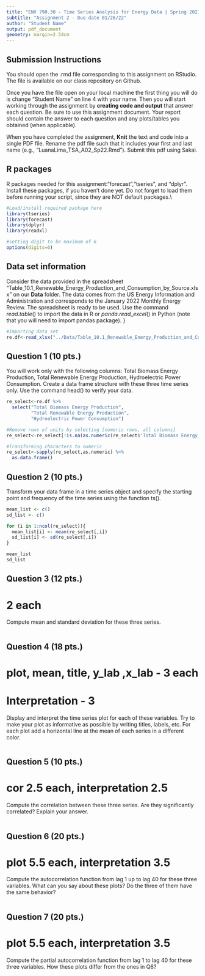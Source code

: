 ```yaml
---
title: "ENV 790.30 - Time Series Analysis for Energy Data | Spring 2021"
subtitle: "Assignment 2 - Due date 01/26/22"
author: "Student Name"
output: pdf_document
geometry: margin=2.54cm
---
```


## Submission Instructions

You should open the .rmd file corresponding to this assignment on RStudio. The file is available on our class repository on Github.   

Once you have the file open on your local machine the first thing you will do is change "Student Name" on line 4 with your name. 
Then you will start working through the assignment by  **creating code and output** that answer each question. Be sure to use this assignment document. Your report should contain the answer to each question and any plots/tables you obtained (when applicable).

When you have completed the assignment, **Knit** the text and code into a single PDF file. Rename the pdf file such that it includes your first and last name (e.g., "LuanaLima_TSA_A02_Sp22.Rmd"). Submit this pdf using Sakai. 

## R packages

R packages needed for this assignment:"forecast","tseries", and "dplyr". Install these packages, if you haven't done yet. Do not forget to load them before running your script, since they are NOT default packages.\\

```r
#Load/install required package here
library(tseries)
library(forecast)
library(dplyr)
library(readxl)

#setting digit to be maximum of 6
options(digits=6)
```


## Data set information  

Consider the data provided in the spreadsheet "Table_10.1_Renewable_Energy_Production_and_Consumption_by_Source.xlsx" on our **Data** folder. The data comes from the US Energy Information and Administration and corresponds to the January 2022 Monthly Energy Review. The spreadsheet is ready to be used. Use the command $read.table()$ to import the data in R or $panda.read\_excel()$ in Python (note that you will need to import pandas package). }

```r
#Importing data set
re.df<-read_xlsx("../Data/Table_10.1_Renewable_Energy_Production_and_Consumption_by_Source.xlsx", skip=10)

```


## Question 1 (10 pts.)
You will work only with the following columns: Total Biomass Energy Production, Total Renewable Energy Production, Hydroelectric Power Consumption. Create a data frame structure with these three time series only. Use the command head() to verify your data.

```r
re_select<-re.df %>%
  select("Total Biomass Energy Production", 
         "Total Renewable Energy Production", 
         "Hydroelectric Power Consumption")

#Remove rows of units by selecting [numeric rows, all columns]
re_select<-re_select[!is.na(as.numeric(re_select$'Total Biomass Energy Production')),]

#Transforming characters to numeric
re_select<-sapply(re_select,as.numeric) %>%
  as.data.frame() 

```


## Question 2 (10 pts.)
Transform your data frame in a time series object and specify the starting point and frequency of the time series using the function ts().

```r

mean_list <- c()
sd_list <- c()

for (i in 1:ncol(re_select)){
  mean_list[i] <- mean(re_select[,i])
  sd_list[i] <- sd(re_select[,i])
}

mean_list
sd_list
```


## Question 3 (12 pts.)
# 2 each
Compute mean and standard deviation for these three series.

```r

```


## Question 4 (18 pts.)
# plot, mean, title, y_lab ,x_lab - 3 each
# Interpretation - 3
Display and interpret the time series plot for each of these variables. Try to make your plot as informative as possible by writing titles, labels, etc. For each plot add a horizontal line at the mean of each series in a different color.

```r

```


## Question 5 (10 pts.)
# cor 2.5 each, interpretation 2.5
Compute the correlation between these three series. Are they significantly correlated? Explain your answer.

```r

```


## Question 6 (20 pts.)
# plot 5.5 each, interpretation 3.5
Compute the autocorrelation function from lag 1 up to lag 40 for these three variables. What can you say about these plots? Do the three of them have the same behavior?

```r

```


## Question 7 (20 pts.)
# plot 5.5 each, interpretation 3.5
Compute the partial autocorrelation function from lag 1 to lag 40 for these three variables. How these plots differ from the ones in Q6?

```r

```



